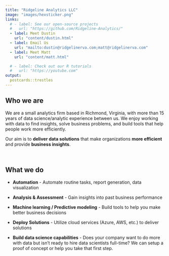```yaml
---
title: "Ridgeline Analytics LLC"
image: "images/hexsticker.png"
links:
  # - label: See our open-source projects
  #   url: "https://github.com/Ridgeline-Analytics/"
  - label: Meet Dustin
    url: "content/dustin.html"
  - label: Email Us
    url: "mailto:dustin@ridgelinerva.com;matt@ridgelinerva.com"
  - label: Meet Matt
    url: "content/matt.html"

  # - label: Check out our R tutorials
  #   url: "https://youtube.com"
output:
  postcards::trestles
---
```

 
## Who we are

We are a small analytics firm based in Richmond, Virginia, with more than 15 years of data science/analytic experience between us.  We enjoy working with data to find insights, solve business problems, and build tools that help people work more efficiently. 

Our aim is to **deliver data solutions** that make organizations **more efficient** and provide **business insights**.  

</br>

## What we do

  * **Automation** - Automate routine tasks, report generation, data visualization

  * **Analysis & Assessment** - Gain insights into past business performance 
  
  * **Machine learning / Predictive modeling** - Build tools to help you make better business decisions
   
  * **Deploy Solutions** - Utilize cloud services (Azure, AWS, etc.) to deliver solutions 

  * **Build data science capabilities** - Does your company want to do more with data but isn't ready to hire data scientists full-time?  We can setup a proof of concept or help you take that first step.

</br>


